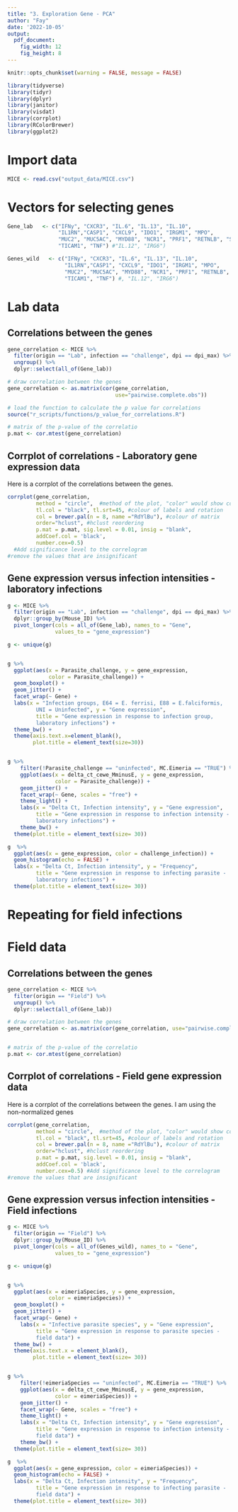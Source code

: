 ```yaml
---
title: "3. Exploration Gene - PCA"
author: "Fay"
date: '2022-10-05'
output:
  pdf_document: 
    fig_width: 12
    fig_height: 8
---
```


```r
knitr::opts_chunk$set(warning = FALSE, message = FALSE)
```


```r
library(tidyverse)
library(tidyr)
library(dplyr)
library(janitor)
library(visdat)
library(corrplot)
library(RColorBrewer)
library(ggplot2)
```

# Import data
```r
MICE <- read.csv("output_data/MICE.csv")
```

# Vectors for selecting genes
```r
Gene_lab   <- c("IFNy", "CXCR3", "IL.6", "IL.13", "IL.10",
                "IL1RN","CASP1", "CXCL9", "IDO1", "IRGM1", "MPO", 
                "MUC2", "MUC5AC", "MYD88", "NCR1", "PRF1", "RETNLB", "SOCS1", 
                "TICAM1", "TNF") #"IL.12", "IRG6")

Genes_wild   <- c("IFNy", "CXCR3", "IL.6", "IL.13", "IL.10", 
                  "IL1RN","CASP1", "CXCL9", "IDO1", "IRGM1", "MPO", 
                  "MUC2", "MUC5AC", "MYD88", "NCR1", "PRF1", "RETNLB", "SOCS1", 
                  "TICAM1", "TNF") #, "IL.12", "IRG6")
```


# Lab data 
## Correlations between the genes 


```r
gene_correlation <- MICE %>% 
  filter(origin == "Lab", infection == "challenge", dpi == dpi_max) %>%
  ungroup() %>%
  dplyr::select(all_of(Gene_lab))

# draw correlation between the genes
gene_correlation <- as.matrix(cor(gene_correlation, 
                                  use="pairwise.complete.obs"))

# load the function to calculate the p value for correlations
source("r_scripts/functions/p_value_for_correlations.R")

# matrix of the p-value of the correlatio
p.mat <- cor.mtest(gene_correlation)
```


## Corrplot of correlations - Laboratory gene expression data

Here is a corrplot of the correlations between the genes.

```r
corrplot(gene_correlation, 
         method = "circle",  #method of the plot, "color" would show colour gradient
         tl.col = "black", tl.srt=45, #colour of labels and rotation
         col = brewer.pal(n = 8, name ="RdYlBu"), #colour of matrix
         order="hclust", #hclust reordering
         p.mat = p.mat, sig.level = 0.01, insig = "blank",
         addCoef.col = 'black',
         number.cex=0.5) 
  #Add significance level to the correlogram
#remove the values that are insignificant
```



## Gene expression versus infection intensities - laboratory infections

```r

g <- MICE %>% 
  filter(origin == "Lab", infection == "challenge", dpi == dpi_max) %>%
  dplyr::group_by(Mouse_ID) %>%
  pivot_longer(cols = all_of(Gene_lab), names_to = "Gene", 
               values_to = "gene_expression")

g <- unique(g)


g %>%
  ggplot(aes(x = Parasite_challenge, y = gene_expression, 
             color = Parasite_challenge)) + 
  geom_boxplot() +
  geom_jitter() +
  facet_wrap(~ Gene) +
  labs(x = "Infection groups, E64 = E. ferrisi, E88 = E.falciformis, 
         UNI = Uninfected", y = "Gene expression",
         title = "Gene expression in response to infection group, 
         laboratory infections") +
  theme_bw() +
  theme(axis.text.x=element_blank(),
        plot.title = element_text(size=30))



```








```r

g %>%
    filter(!Parasite_challenge == "uninfected", MC.Eimeria == "TRUE") %>%
    ggplot(aes(x = delta_ct_cewe_MminusE, y = gene_expression, 
               color = Parasite_challenge)) +
    geom_jitter() +
    facet_wrap(~ Gene, scales = "free") +
    theme_light() +
    labs(x = "Delta Ct, Infection intensity", y = "Gene expression",
         title = "Gene expression in response to infection intensity - 
         laboratory infections") +
    theme_bw() +
  theme(plot.title = element_text(size= 30))

```









```r
g  %>%
  ggplot(aes(x = gene_expression, color = challenge_infection)) + 
  geom_histogram(echo = FALSE) +
  labs(x = "Delta Ct, Infection intensity", y = "Frequency",
         title = "Gene expression in response to infecting parasite - 
         laboratory infections") +
  theme(plot.title = element_text(size= 30))
```




###############################
# Repeating for field infections

# Field data 
## Correlations between the genes 


```r
gene_correlation <- MICE %>% 
  filter(origin == "Field") %>%
  ungroup() %>%
  dplyr::select(all_of(Gene_lab))

# draw correlation between the genes
gene_correlation <- as.matrix(cor(gene_correlation, use="pairwise.complete.obs"))


# matrix of the p-value of the correlatio
p.mat <- cor.mtest(gene_correlation)
```


## Corrplot of correlations - Field gene expression data

Here is a corrplot of the correlations between the genes.
I am using the non-normalized genes

```r

corrplot(gene_correlation, 
         method = "circle",  #method of the plot, "color" would show colour gradient
         tl.col = "black", tl.srt=45, #colour of labels and rotation
         col = brewer.pal(n = 8, name ="RdYlBu"), #colour of matrix
         order="hclust", #hclust reordering
         p.mat = p.mat, sig.level = 0.01, insig = "blank",
         addCoef.col = 'black',
         number.cex=0.5) #Add significance level to the correlogram
#remove the values that are insignificant
```

## Gene expression versus infection intensities - Field infections



```r

g <- MICE %>% 
  filter(origin == "Field") %>%
  dplyr::group_by(Mouse_ID) %>%
  pivot_longer(cols = all_of(Genes_wild), names_to = "Gene", 
               values_to = "gene_expression")

g <- unique(g)


g %>%
  ggplot(aes(x = eimeriaSpecies, y = gene_expression, 
             color = eimeriaSpecies)) + 
  geom_boxplot() +
  geom_jitter() +
  facet_wrap(~ Gene) +
    labs(x = "Infective parasite species", y = "Gene expression",
         title = "Gene expression in response to parasite species -
         field data") +
  theme_bw() +
  theme(axis.text.x = element_blank(),
        plot.title = element_text(size= 30))



```




```r

g %>%
    filter(!eimeriaSpecies == "uninfected", MC.Eimeria == "TRUE") %>%
    ggplot(aes(x = delta_ct_cewe_MminusE, y = gene_expression, 
               color = eimeriaSpecies)) +
    geom_jitter() +
    facet_wrap(~ Gene, scales = "free") +
    theme_light() +
    labs(x = "Delta Ct, Infection intensity", y = "Gene expression",
         title = "Gene expression in response to infection intensity - 
         field data") +
    theme_bw() +
  theme(plot.title = element_text(size= 30))


```






```r
g  %>%
  ggplot(aes(x = gene_expression, color = eimeriaSpecies)) + 
  geom_histogram(echo = FALSE) +
  labs(x = "Delta Ct, Infection intensity", y = "Frequency",
         title = "Gene expression in response to infecting parasite - 
         field data") +
  theme(plot.title = element_text(size= 30))

```